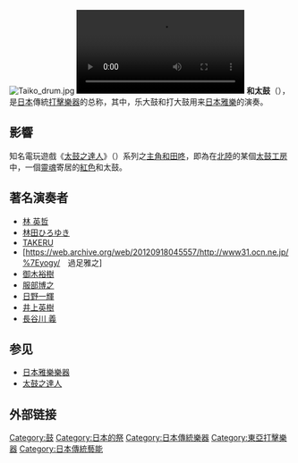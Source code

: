 {{Expand|content=|time=2014-01-14T17:29:25+00:00}}
{{Not|太鼓之達人系列}}
{{noteTA
|G1=Games
}}
[[File:Taiko_drum.jpg|thumb]]
[[File:Taiko_Tsukiji_Honganji_Festival.webm|thumb]]
'''和太鼓'''（{{jpn|j=和太鼓|hg=わだいこ|rm=Wadaiko|f=y}}），是[[日本|日本]]傳統[[打擊樂器|打擊樂器]]的总称，其中，乐大鼓和打大鼓用来[[日本雅樂|日本雅樂]]的演奏。

== 影響 ==
知名電玩遊戲《[[太鼓之達人|太鼓之達人]]》（{{lang|ja|太鼓の達人}}）系列之[[主角|主角]][[和田咚|和田咚]]，即為在[[北陸|北陸]]的某個[[太鼓工房|太鼓工房]]中，一個[[靈魂|靈魂]]寄居的[[紅色|紅色]]和太鼓。

== 著名演奏者 ==
* [http://www.eitetsu.net 林 英哲]{{Wayback|url=http://www.eitetsu.net/ |date=20200727123207 }}
* [https://web.archive.org/web/20130426074349/http://www.hiroyukihayashida.com/japanese/index.html 林田ひろゆき]
* [[TAKERU|TAKERU]]
* [https://web.archive.org/web/20120918045557/http://www31.ocn.ne.jp/%7Eyogy/　過足雅之]
* [[御木裕樹|御木裕樹]]
* [http://www.hattorihiroshi.jp/ 服部博之]{{Wayback|url=http://www.hattorihiroshi.jp/ |date=20140109105117 }}
* [http://www.wataiko-ikki.com/ 日野一輝]{{Wayback|url=http://www.wataiko-ikki.com/ |date=20111101143615 }}
* [http://www.tenga.org/ 井上英樹]{{Wayback|url=http://www.tenga.org/ |date=20120629123746 }}
* [[長谷川_義|長谷川 義]]

== 参见 ==
* [[日本雅樂樂器|日本雅樂樂器]]
* [[太鼓之達人|太鼓之達人]]

== 外部链接 ==
{{Commonscat|Taiko|和太鼓}}

{{日本民族乐器}}
{{Musical-instruments-stub}}
{{DEFAULTSORT:太鼓}}
[[Category:鼓|Category:鼓]]
[[Category:日本的祭|Category:日本的祭]]
[[Category:日本傳統樂器|Category:日本傳統樂器]]
[[Category:東亞打擊樂器|Category:東亞打擊樂器]]
[[Category:日本傳統藝能|Category:日本傳統藝能]]